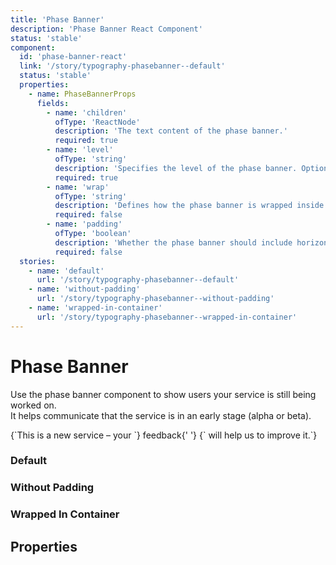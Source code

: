 ```yaml
---
title: 'Phase Banner'
description: 'Phase Banner React Component'
status: 'stable'
component:
  id: 'phase-banner-react'
  link: '/story/typography-phasebanner--default'
  status: 'stable'
  properties:
    - name: PhaseBannerProps
      fields:
        - name: 'children'
          ofType: 'ReactNode'
          description: 'The text content of the phase banner.'
          required: true
        - name: 'level'
          ofType: 'string'
          description: 'Specifies the level of the phase banner. Options: alpha or beta.'
          required: true
        - name: 'wrap'
          ofType: 'string'
          description: 'Defines how the phase banner is wrapped inside a container. Options: none, container, container-full-width.'
          required: false
        - name: 'padding'
          ofType: 'boolean'
          description: 'Whether the phase banner should include horizontal padding.'
          required: false
  stories:
    - name: 'default'
      url: '/story/typography-phasebanner--default'
    - name: 'without-padding'
      url: '/story/typography-phasebanner--without-padding'
    - name: 'wrapped-in-container'
      url: '/story/typography-phasebanner--wrapped-in-container'
---
```


# Phase Banner

Use the phase banner component to show users your service is still being worked on.  
It helps communicate that the service is in an early stage (alpha or beta).

<Section current="react">

<ComponentPreview>
  <PhaseBanner level="Alpha">
    {`This is a new service – your `} <Link href="/">feedback</Link>{' '}
    {` will help us to improve it.`}
  </PhaseBanner>
</ComponentPreview>

### Default

<ComponentPreview>
  <StorybookFrame
    componentId="phase-banner-react"
    story="default"
    className="w-[340px]"
  />
</ComponentPreview>

### Without Padding

<ComponentPreview>
  <StorybookFrame
    componentId="phase-banner-react"
    story="without-padding"
    className="w-[340px]"
  />
</ComponentPreview>

### Wrapped In Container

<ComponentPreview>
  <StorybookFrame
    componentId="phase-banner-react"
    story="wrapped-in-container"
    className="w-[340px]"
  />
</ComponentPreview>

## Properties

<ComponentPropertiesTable componentId="phase-banner-react" />

</Section>
